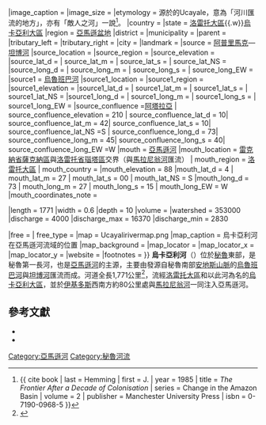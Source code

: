 {{noteTA
|1=zh-cn:伊基托斯;zh-tw:伊基多斯
}}
{{Geobox|河流
<!-- *** Heading *** -->
|native_name = Río Ucayali
|nickname = 
|other_name = 
|image = {{ overlay | image = Atalaya (Peru) Rios Tambo+Ucayali.jpg | width = 290 | height = 220
| overlay1 = 坦博河 | overlay1top = 150 | overlay1left = 135
| overlay2 = 烏魯班巴河 | overlay2top = 25 | overlay2left = 240 
| overlay3 = 烏卡亞利河 | overlay3top = 8 | overlay3left = 70
| overlay4 = 阿塔拉亞 | overlay4top = 20 | overlay4left = 120
| legendbox = no | border = no | columns = 2 }}
|image_caption = 
|image_size = 
|etymology = 源於{{le|帕諾語|Wariapano language}}的Ucayale，意為「河川匯流的地方」，亦有「敵人之河」一說<ref>{{ cite book | last = Hemming | first = J. | year = 1985 | title = ''The Frontier After a Decade of Colonisation'' | series = Change in the Amazon Basin | volume = 2 | publisher = Manchester University Press | isbn = 0-7190-0968-5 }}</ref>{{rp|219}}。
<!-- *** Country *** -->
|country = {{PER}}
|state = [[洛雷托大區|洛雷托大區]]{{.w}}[[烏卡亞利大區|烏卡亞利大區]]
|region = [[亞馬遜盆地|亞馬遜盆地]]
|district = 
|municipality = 
<!-- *** Family *** -->
|parent =
|tributary_left = 
|tributary_right =
|city = 
|landmark = 
<!-- *** 位置 *** -->
<!-- *** 源頭地理數據 *** -->
|source = [[阿普里馬克河|阿普里馬克]]—[[坦博河|坦博河]]
|source_location = 
|source_region = 
|source_elevation = 
|source_lat_d =  | source_lat_m =  | source_lat_s =  | source_lat_NS = 
|source_long_d =  | source_long_m =  | source_long_s =  | source_long_EW = 
|source1 = [[烏魯班巴河|烏魯班巴河]]
|source1_location = 
|source1_region =
|source1_elevation = 
|source1_lat_d = | source1_lat_m =  | source1_lat_s =  | source1_lat_NS = 
|source1_long_d =  | source1_long_m =  | source1_long_s = | source1_long_EW = 
|source_confluence =[[阿塔拉亞_(烏卡亞利大區)|阿塔拉亞]]
| source_confluence_elevation = 210
| source_confluence_lat_d = 10| source_confluence_lat_m = 42| source_confluence_lat_s = 10| source_confluence_lat_NS =S
| source_confluence_long_d = 73| source_confluence_long_m = 45| source_confluence_long_s = 40| source_confluence_long_EW =W
|mouth = [[亞馬遜河|亞馬遜河]]
|mouth_location = [[雷克納省|雷克納省]][[薩克納區|薩克納區]]與[[洛雷托省|洛雷托省]][[瑙塔區|瑙塔區]]交界（與[[馬拉尼翁河|馬拉尼翁河]]匯流） | mouth_region = [[洛雷托大區|洛雷托大區]] | mouth_country = 
|mouth_elevation = 88
|mouth_lat_d = 4 | mouth_lat_m = 27 | mouth_lat_s = 00 | mouth_lat_NS = S
|mouth_long_d = 73 | mouth_long_m = 27 | mouth_long_s = 15 | mouth_long_EW = W
|mouth_coordinates_note =

|length = 1771
|width = 0.6
|depth = 10
|volume = 
|watershed = 353000
|discharge = 4000
|discharge_max = 16370
|discharge_min = 2830

|free = | free_type =
<!-- *** Maps *** -->
|map = Ucayalirivermap.png
|map_caption = 烏卡亞利河在亞馬遜河流域的位置
|map_background =
|map_locator =
|map_locator_x =
|map_locator_y =
<!-- *** Website *** -->
|website = 
|footnotes = 
}}
'''烏卡亞利河'''（{{lang-es|'''Río Ucayali'''}}）位於[[秘魯|秘魯]]東部，是秘魯第一長河，也是[[亞馬遜河|亞馬遜河]]的主源，主要由發源自秘魯南部[[安地斯山脈|安地斯山脈]]的[[烏魯班巴河|烏魯班巴河]]與[[坦博河|坦博河]]匯流而成。河道全長1,771公里<ref>{{cite book | url = https://www.inei.gob.pe/media/MenuRecursivo/publicaciones_digitales/Est/Lib0638/Libro.pdf | title = Perú: Compendio Estadístico 2005 | publisher = Instituto Nacional de Estadística e Informática (INEI) | author = Sistema Estadístico Nacional | year = 2005 | access-date = 2021-09-11 | archive-date = 2017-05-10 | archive-url = https://web.archive.org/web/20170510070420/https://www.inei.gob.pe/media/MenuRecursivo/publicaciones_digitales/Est/Lib0638/Libro.pdf | dead-url = no }}</ref>{{rp|21}}，流經[[洛雷托大區|洛雷托大區]]和以此河為名的[[烏卡亞利大區|烏卡亞利大區]]，並於[[伊基多斯|伊基多斯]]西南方約80公里處與[[馬拉尼翁河|馬拉尼翁河]]一同注入亞馬遜河。

== 參考文獻 ==
{{Reflist}}
{{Refbegin}}
* {{cite journal | last1 = Ettmer | first1 = B. | last2 = Alvarado-Ancieta | first2 = C. A. | year = 2010 | title = Morphological development of the Ucayali River, Peru without human impacts | journal = ''Waldökologie, Landschaftsforschung und Naturschutz'' | issn = 1614-7103 | volume = 10 | pages = 77-84 | url = https://floodobservatory.colorado.edu/SiteDisplays/Ucayaliettmer_et_al_2010-ucayali.pdf | access-date = 2021-09-11 | archive-date = 2021-11-04 | archive-url = https://web.archive.org/web/20211104032507/https://floodobservatory.colorado.edu/SiteDisplays/Ucayaliettmer_et_al_2010-ucayali.pdf | dead-url = no }}
* {{cite conference | last1 = Schwenk | first1 = J. | last2 = Foufoula-Georgiou | first2 = E. | year = 2016 | title = Accelerated migration rates downstream of a human-induced cutoff in the Ucayali River, Peru | conference = River Coastal and Estuarine Morphodynamics | url = https://www.researchgate.net/publication/278667602_Accelerated_migration_rates_downstream_of_a_human-induced_cutoff_in_the_Ucayali_River_Peru | access-date = 2021-09-11 | archive-date = 2021-09-11 | archive-url = https://web.archive.org/web/20210911121529/https://www.researchgate.net/publication/278667602_Accelerated_migration_rates_downstream_of_a_human-induced_cutoff_in_the_Ucayali_River_Peru | dead-url = no }}
{{Refend}}
{{coord|8.59188|S|74.36646|W|source:placeopedia|display=title}}
{{DEFAULTSORT:Ucayali}}
[[Category:亞馬遜河|Category:亞馬遜河]]
[[Category:秘魯河流|Category:秘魯河流]]